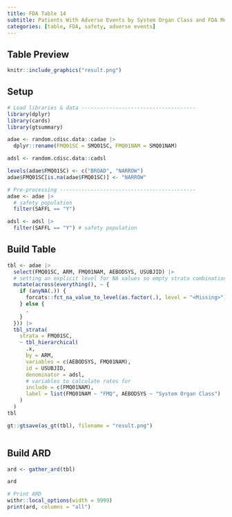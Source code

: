 ```yaml
---
title: FDA Table 14
subtitle: Patients With Adverse Events by System Organ Class and FDA Medical Query, Safety Population, Pooled Analyses
categories: [table, FDA, safety, adverse events]
---
```


::: panel-tabset
## Table Preview

```r
knitr::include_graphics("result.png")
```

## Setup

```r
# Load libraries & data -------------------------------------
library(dplyr)
library(cards)
library(gtsummary)

adae <- random.cdisc.data::cadae |>
  dplyr::rename(FMQ01SC = SMQ01SC, FMQ01NAM = SMQ01NAM)

adsl <- random.cdisc.data::cadsl

levels(adae$FMQ01SC) <- c("BROAD", "NARROW")
adae$FMQ01SC[is.na(adae$FMQ01SC)] <- "NARROW"

# Pre-processing --------------------------------------------
adae <- adae |>
  # safety population
  filter(SAFFL == "Y")

adsl <- adsl |>
  filter(SAFFL == "Y") # safety population
```

## Build Table

```r
tbl <- adae |>
  select(FMQ01SC, ARM, FMQ01NAM, AEBODSYS, USUBJID) |>
  # setting an explicit level for NA values so empty strata combinations are shown.
  mutate(across(everything(), ~ {
    if (anyNA(.)) {
      forcats::fct_na_value_to_level(as.factor(.), level = "<Missing>")
    } else {
      .
    }
  })) |>
  tbl_strata(
    strata = FMQ01SC,
    ~ tbl_hierarchical(
      .x,
      by = ARM,
      variables = c(AEBODSYS, FMQ01NAM),
      id = USUBJID,
      denominator = adsl,
      # variables to calculate rates for
      include = c(FMQ01NAM),
      label = list(FMQ01NAM ~ "FMQ", AEBODSYS ~ "System Organ Class")
    )
  )
tbl
```

```r
gt::gtsave(as_gt(tbl), filename = "result.png")
```

```r
```

## Build ARD

```r
ard <- gather_ard(tbl)

ard
```

```r
# Print ARD
withr::local_options(width = 9999)
print(ard, columns = "all")
```
:::
